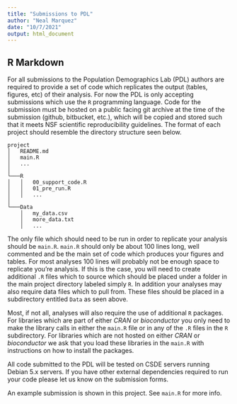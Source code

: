```yaml
---
title: "Submissions to PDL"
author: "Neal Marquez"
date: "10/7/2021"
output: html_document
---
```


## R Markdown

For all submissions to the Population Demographics Lab (PDL) authors are required to provide a set of code which replicates the output (tables, figures, etc) of their analysis. For now the PDL is only accepting submissions which use the `R` programming language. Code for the submission must be hosted on a public facing git archive at the time of the submission (github, bitbucket, etc.), which will be copied and stored such that it meets NSF scientific reproducibility guidelines. The format of each project should resemble the directory structure seen below. 

```
project
│   README.md
│   main.R
│   ...
│
└───R
│   │   00_support_code.R
│   │   01_pre_run.R
│   │   ...
│
└───Data
    │   my_data.csv
    │   more_data.txt
    │   ...
```

The only file which should need to be run in order to replicate your analysis should be `main.R`. `main.R` should only be about 100 lines long, well commented and be the main set of code which produces your figures and tables. For most analyses 100 lines will probably not be enough space to replicate you're analysis. If this is the case, you will need to create additional `.R` files which to source which should be placed under a folder in the main project directory labeled simply `R`. In addition your analyses may also require data files which to pull from. These files should be placed in a subdirectory entitled `Data` as seen above.

Most, if not all, analyses will also require the use of additional `R` packages. For libraries which are part of either _CRAN_ or _bioconductor_ you only need to make the library calls in either the `main.R` file or in any of the `.R` files in the `R` subdirectory. For libraries which are not hosted on either _CRAN_ or _bioconductor_ we ask that you load these libraries in the `main.R` with instructions on how to install the packages.

All code submitted to the PDL will be tested on CSDE servers running Debian 5.x servers. If you have other external dependencies required to run your code please let us know on the submission forms.

An example submission is shown in this project. See `main.R` for more info.
